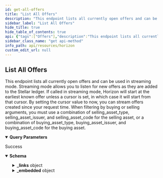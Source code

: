 ```yaml
---
id: get-all-offers
title: "List All Offers"
description: "This endpoint lists all currently open offers and can be used in streaming mode. Streaming mode allows you to listen for new offers as they are added to the Stellar ledger. If called in streaming mode, Horizon will start at the earliest known offer unless a cursor is set, in which case it will start from that cursor. By setting the cursor value to now, you can stream offers created since your request time. When filtering by buying or selling arguments, you must use a combination of selling_asset_type, selling_asset_issuer, and selling_asset_code for the selling asset, or a combination of buying_asset_type, buying_asset_issuer, and buying_asset_code for the buying asset."
sidebar_label: "List All Offers"
hide_title: true
hide_table_of_contents: true
api: {"tags":["Offers"],"description":"This endpoint lists all currently open offers and can be used in streaming mode. Streaming mode allows you to listen for new offers as they are added to the Stellar ledger. If called in streaming mode, Horizon will start at the earliest known offer unless a cursor is set, in which case it will start from that cursor. By setting the cursor value to now, you can stream offers created since your request time. When filtering by buying or selling arguments, you must use a combination of selling_asset_type, selling_asset_issuer, and selling_asset_code for the selling asset, or a combination of buying_asset_type, buying_asset_issuer, and buying_asset_code for the buying asset.","operationId":"GetAllOffers","parameters":[{"name":"sponser","in":"query","required":false,"description":"Account ID of the sponsor. Every account in the response will either be sponsored by the given account ID or have a subentry (trustline, offer, or data entry) which is sponsored by the given account ID.","schema":{"type":"string","example":"GDMQQNJM4UL7QIA66P7R2PZHMQINWZBM77BEBMHLFXD5JEUAHGJ7R4JZ"}},{"name":"seller","in":"query","required":false,"description":"The account ID of the offer creator."},{"name":"selling_asset_type","in":"query","required":false,"description":"The type for the selling asset. Either native, credit_alphanum4, or credit_alphanum12.","schema":{"type":"string","enum":["native","credit_alphanum4","credit_alphanum12"]}},{"name":"selling_asset_issuer","in":"query","required":false,"description":"The Stellar address of the selling asset’s issuer."},{"name":"selling_asset_code","in":"query","required":false,"description":"The code for the selling asset."},{"name":"buying_asset_type","in":"query","required":false,"description":"The type for the buying asset. Either native, credit_alphanum4, or credit_alphanum12.","schema":{"type":"string","enum":["native","credit_alphanum4","credit_alphanum12"]}},{"name":"buying_asset_issuer","in":"query","required":false,"description":"The Stellar address of the buying asset’s issuer."},{"name":"buying_asset_code","in":"query","required":false,"description":"The code for the buying asset."},{"name":"cursor","in":"query","required":false,"description":"A number that points to a specific location in a collection of responses and is pulled from the paging_token value of a record.","schema":{"type":"integer","example":6606617478959105}},{"name":"order","in":"query","required":false,"description":"A designation of the order in which records should appear. Options include asc (ascending) or desc (descending). If this argument isn’t set, it defaults to asc.","schema":{"type":"string","enum":["asc","desc"]}},{"name":"limit","in":"query","required":false,"description":"The maximum number of records returned. The limit can range from 1 to 200 - an upper limit that is hardcoded in Horizon for performance reasons. If this argument isn’t designated, it defaults to 10.","schema":{"type":"integer","example":10}}],"x-supports-streaming":true,"responses":{"200":{"description":"Success","content":{"application/json":{"schema":{"allOf":[{"type":"object","properties":{"_links":{"type":"object","properties":{"self":{"type":"object","properties":{"href":{"type":"string","format":"link"},"templated":{"type":"boolean"}},"required":["href"],"title":"link"},"next":{"type":"object","properties":{"href":{"type":"string","format":"link"},"templated":{"type":"boolean"}},"required":["href"],"title":"link"},"prev":{"type":"object","properties":{"href":{"type":"string","format":"link"},"templated":{"type":"boolean"}},"required":["href"],"title":"link"}}}},"title":"Links"},{"type":"object","properties":{"_embedded":{"type":"object","properties":{"records":{"type":"array","items":{"type":"object","properties":{"_links":{"type":"object","properties":{"self":{"type":"object","properties":{"href":{"type":"string","format":"link"},"templated":{"type":"boolean"}},"required":["href"],"title":"link"},"offer_maker":{"type":"object","properties":{"href":{"type":"string","format":"link"},"templated":{"type":"boolean"}},"required":["href"],"title":"link"}},"required":["self","offer_maker"]},"id":{"type":"string","title":"id"},"paging_token":{"type":"string"},"seller":{"type":"string","pattern":"G[A-Z0-9]{55}","title":"address"},"selling":{"type":"object","properties":{"asset_type":{"type":"string"},"asset_code":{"type":"string"},"asset_issuer":{"type":"string"}},"required":["asset_type"],"title":"BaseAsset"},"buying":{"type":"object","properties":{"asset_type":{"type":"string"},"asset_code":{"type":"string"},"asset_issuer":{"type":"string"}},"required":["asset_type"],"title":"BaseAsset"},"amount":{"type":"string"},"price_r":{"type":"object","properties":{"n":{"type":"integer","format":"int32"},"d":{"type":"integer","format":"int32"}},"title":"Price"},"price":{"type":"string"},"last_modified_ledger":{"type":"integer","format":"uint32","title":"last_modified_ledger"},"last_modified_time":{"type":"string"},"sponser":{"type":"string"}},"required":["id","paging_token","seller","selling","buying","amount","price_r","price","last_modified_ledger","last_modified_time"]}}}}},"title":"Offer"}]},"examples":{"GetAllOffers":{"value":{"_links":{"self":{"href":"https://horizon.stellar.org/offers?cursor=&limit=3&order=asc&selling_asset_code=USD&selling_asset_issuer=GDUKMGUGDZQK6YHYA5Z6AY2G4XDSZPSZ3SW5UN3ARVMO6QSRDWP5YLEX&selling_asset_type=credit_alphanum4"},"next":{"href":"https://horizon.stellar.org/offers?cursor=88345152&limit=3&order=asc&selling_asset_code=USD&selling_asset_issuer=GDUKMGUGDZQK6YHYA5Z6AY2G4XDSZPSZ3SW5UN3ARVMO6QSRDWP5YLEX&selling_asset_type=credit_alphanum4"},"prev":{"href":"https://horizon.stellar.org/offers?cursor=71673427&limit=3&order=desc&selling_asset_code=USD&selling_asset_issuer=GDUKMGUGDZQK6YHYA5Z6AY2G4XDSZPSZ3SW5UN3ARVMO6QSRDWP5YLEX&selling_asset_type=credit_alphanum4"}},"_embedded":{"records":[{"_links":{"self":{"href":"https://horizon.stellar.org/offers/71673427"},"offer_maker":{"href":"https://horizon.stellar.org/accounts/GBJPWEIFX6KO4H52BF3QJDYRCLXB2P3Z3QTKWUGFOOFH5MSRZV4WLRZ7"}},"id":71673427,"paging_token":"71673427","seller":"GBJPWEIFX6KO4H52BF3QJDYRCLXB2P3Z3QTKWUGFOOFH5MSRZV4WLRZ7","selling":{"asset_type":"credit_alphanum4","asset_code":"USD","asset_issuer":"GDUKMGUGDZQK6YHYA5Z6AY2G4XDSZPSZ3SW5UN3ARVMO6QSRDWP5YLEX"},"buying":{"asset_type":"credit_alphanum4","asset_code":"BTC","asset_issuer":"GAUTUYY2THLF7SGITDFMXJVYH3LHDSMGEAKSBU267M2K7A3W543CKUEF"},"amount":"25.6545775","price_r":{"n":289696073,"d":25654776},"price":"11.2920913","last_modified_ledger":26981646,"last_modified_time":"2019-11-26T13:42:10Z"},{"_links":{"self":{"href":"https://horizon.stellar.org/offers/88328208"},"offer_maker":{"href":"https://horizon.stellar.org/accounts/GBSYMLHG5TGQ4O3NSPIO4DSCS4AC6YRJOQWQC3EW7O257RAUHI5SA45R"}},"id":88328208,"paging_token":"88328208","seller":"GBSYMLHG5TGQ4O3NSPIO4DSCS4AC6YRJOQWQC3EW7O257RAUHI5SA45R","selling":{"asset_type":"credit_alphanum4","asset_code":"USD","asset_issuer":"GDUKMGUGDZQK6YHYA5Z6AY2G4XDSZPSZ3SW5UN3ARVMO6QSRDWP5YLEX"},"buying":{"asset_type":"credit_alphanum4","asset_code":"BTC","asset_issuer":"GBVOL67TMUQBGL4TZYNMY3ZQ5WGQYFPFD5VJRWXR72VA33VFNL225PL5"},"amount":"2.4664893","price_r":{"n":500,"d":1233},"price":"0.4055150","last_modified_ledger":23886660,"last_modified_time":"2019-05-17T00:33:16Z"},{"_links":{"self":{"href":"https://horizon.stellar.org/offers/88345152"},"offer_maker":{"href":"https://horizon.stellar.org/accounts/GACTQP5TAWIXF2LV4GWGJWIUNHKDWZ2ITCFDP37FIGOFPR3ORMQRR63U"}},"id":88345152,"paging_token":"88345152","seller":"GACTQP5TAWIXF2LV4GWGJWIUNHKDWZ2ITCFDP37FIGOFPR3ORMQRR63U","selling":{"asset_type":"credit_alphanum4","asset_code":"USD","asset_issuer":"GDUKMGUGDZQK6YHYA5Z6AY2G4XDSZPSZ3SW5UN3ARVMO6QSRDWP5YLEX"},"buying":{"asset_type":"credit_alphanum4","asset_code":"USD","asset_issuer":"GBUYUAI75XXWDZEKLY66CFYKQPET5JR4EENXZBUZ3YXZ7DS56Z4OKOFU"},"amount":"10.0000000","price_r":{"n":11,"d":10},"price":"1.1000000","last_modified_ledger":23887778,"last_modified_time":"2019-05-17T02:19:19Z"}]}}}}}}}},"extensions":[{"key":"x-supports-streaming","value":true}],"method":"get","path":"/offers","servers":[{"url":"https://horizon.stellar.org","description":"The main network"},{"url":"https://horizon-testnet.stellar.org","description":"The test network"}],"info":{"title":"Horizon","version":"0.0.1"},"postman":{"name":"List All Offers","description":{"content":"This endpoint lists all currently open offers and can be used in streaming mode. Streaming mode allows you to listen for new offers as they are added to the Stellar ledger. If called in streaming mode, Horizon will start at the earliest known offer unless a cursor is set, in which case it will start from that cursor. By setting the cursor value to now, you can stream offers created since your request time. When filtering by buying or selling arguments, you must use a combination of selling_asset_type, selling_asset_issuer, and selling_asset_code for the selling asset, or a combination of buying_asset_type, buying_asset_issuer, and buying_asset_code for the buying asset.","type":"text/plain"},"url":{"path":["offers"],"host":["{{baseUrl}}"],"query":[{"disabled":false,"description":{"content":"Account ID of the sponsor. Every account in the response will either be sponsored by the given account ID or have a subentry (trustline, offer, or data entry) which is sponsored by the given account ID.","type":"text/plain"},"key":"sponser","value":""},{"description":{"content":"The account ID of the offer creator.","type":"text/plain"},"key":"seller","value":""},{"disabled":false,"description":{"content":"The type for the selling asset. Either native, credit_alphanum4, or credit_alphanum12.","type":"text/plain"},"key":"selling_asset_type","value":""},{"description":{"content":"The Stellar address of the selling asset’s issuer.","type":"text/plain"},"key":"selling_asset_issuer","value":""},{"description":{"content":"The code for the selling asset.","type":"text/plain"},"key":"selling_asset_code","value":""},{"disabled":false,"description":{"content":"The type for the buying asset. Either native, credit_alphanum4, or credit_alphanum12.","type":"text/plain"},"key":"buying_asset_type","value":""},{"description":{"content":"The Stellar address of the buying asset’s issuer.","type":"text/plain"},"key":"buying_asset_issuer","value":""},{"description":{"content":"The code for the buying asset.","type":"text/plain"},"key":"buying_asset_code","value":""},{"disabled":false,"description":{"content":"A number that points to a specific location in a collection of responses and is pulled from the paging_token value of a record.","type":"text/plain"},"key":"cursor","value":""},{"disabled":false,"description":{"content":"A designation of the order in which records should appear. Options include asc (ascending) or desc (descending). If this argument isn’t set, it defaults to asc.","type":"text/plain"},"key":"order","value":""},{"disabled":false,"description":{"content":"The maximum number of records returned. The limit can range from 1 to 200 - an upper limit that is hardcoded in Horizon for performance reasons. If this argument isn’t designated, it defaults to 10.","type":"text/plain"},"key":"limit","value":""}],"variable":[]},"header":[{"key":"Accept","value":"application/json"}],"method":"GET"}}
sidebar_class_name: "get api-method"
info_path: api/resources/horizon
custom_edit_url: null
---
```



## List All Offers



This endpoint lists all currently open offers and can be used in streaming mode. Streaming mode allows you to listen for new offers as they are added to the Stellar ledger. If called in streaming mode, Horizon will start at the earliest known offer unless a cursor is set, in which case it will start from that cursor. By setting the cursor value to now, you can stream offers created since your request time. When filtering by buying or selling arguments, you must use a combination of selling_asset_type, selling_asset_issuer, and selling_asset_code for the selling asset, or a combination of buying_asset_type, buying_asset_issuer, and buying_asset_code for the buying asset.

<details style={{"marginBottom":"1rem"}} data-collapsed={false} open={true}><summary style={{}}><strong>Query Parameters</strong></summary><div><ul><ParamsItem className={"paramsItem"} param={{"name":"sponser","in":"query","required":false,"description":"Account ID of the sponsor. Every account in the response will either be sponsored by the given account ID or have a subentry (trustline, offer, or data entry) which is sponsored by the given account ID.","schema":{"type":"string","example":"GDMQQNJM4UL7QIA66P7R2PZHMQINWZBM77BEBMHLFXD5JEUAHGJ7R4JZ"}}}></ParamsItem><ParamsItem className={"paramsItem"} param={{"name":"seller","in":"query","required":false,"description":"The account ID of the offer creator."}}></ParamsItem><ParamsItem className={"paramsItem"} param={{"name":"selling_asset_type","in":"query","required":false,"description":"The type for the selling asset. Either native, credit_alphanum4, or credit_alphanum12.","schema":{"type":"string","enum":["native","credit_alphanum4","credit_alphanum12"]}}}></ParamsItem><ParamsItem className={"paramsItem"} param={{"name":"selling_asset_issuer","in":"query","required":false,"description":"The Stellar address of the selling asset’s issuer."}}></ParamsItem><ParamsItem className={"paramsItem"} param={{"name":"selling_asset_code","in":"query","required":false,"description":"The code for the selling asset."}}></ParamsItem><ParamsItem className={"paramsItem"} param={{"name":"buying_asset_type","in":"query","required":false,"description":"The type for the buying asset. Either native, credit_alphanum4, or credit_alphanum12.","schema":{"type":"string","enum":["native","credit_alphanum4","credit_alphanum12"]}}}></ParamsItem><ParamsItem className={"paramsItem"} param={{"name":"buying_asset_issuer","in":"query","required":false,"description":"The Stellar address of the buying asset’s issuer."}}></ParamsItem><ParamsItem className={"paramsItem"} param={{"name":"buying_asset_code","in":"query","required":false,"description":"The code for the buying asset."}}></ParamsItem><ParamsItem className={"paramsItem"} param={{"name":"cursor","in":"query","required":false,"description":"A number that points to a specific location in a collection of responses and is pulled from the paging_token value of a record.","schema":{"type":"integer","example":6606617478959105}}}></ParamsItem><ParamsItem className={"paramsItem"} param={{"name":"order","in":"query","required":false,"description":"A designation of the order in which records should appear. Options include asc (ascending) or desc (descending). If this argument isn’t set, it defaults to asc.","schema":{"type":"string","enum":["asc","desc"]}}}></ParamsItem><ParamsItem className={"paramsItem"} param={{"name":"limit","in":"query","required":false,"description":"The maximum number of records returned. The limit can range from 1 to 200 - an upper limit that is hardcoded in Horizon for performance reasons. If this argument isn’t designated, it defaults to 10.","schema":{"type":"integer","example":10}}}></ParamsItem></ul></div></details><div><ApiTabs><TabItem label={"200"} value={"200"}><div>

Success

</div><div><MimeTabs schemaType={"response"}><TabItem label={"application/json"} value={"application/json"}><SchemaTabs><TabItem label={"Schema"} value={"Schema"}><details style={{}} data-collapsed={false} open={true}><summary style={{"textAlign":"left"}}><strong>Schema</strong></summary><div style={{"textAlign":"left","marginLeft":"1rem"}}></div><ul style={{"marginLeft":"1rem"}}><SchemaItem collapsible={true} className={"schemaItem"}><details style={{}}><summary style={{}}><strong>_links</strong><span style={{"opacity":"0.6"}}> object</span></summary><div style={{"marginLeft":"1rem"}}><SchemaItem collapsible={true} className={"schemaItem"}><details style={{}}><summary style={{}}><strong>self</strong><span style={{"opacity":"0.6"}}> object</span></summary><div style={{"marginLeft":"1rem"}}><SchemaItem collapsible={false} name={"href"} required={true} schemaName={"link"} qualifierMessage={undefined} schema={{"type":"string","format":"link"}}></SchemaItem><SchemaItem collapsible={false} name={"templated"} required={false} schemaName={"boolean"} qualifierMessage={undefined} schema={{"type":"boolean"}}></SchemaItem></div></details></SchemaItem><SchemaItem collapsible={true} className={"schemaItem"}><details style={{}}><summary style={{}}><strong>next</strong><span style={{"opacity":"0.6"}}> object</span></summary><div style={{"marginLeft":"1rem"}}><SchemaItem collapsible={false} name={"href"} required={true} schemaName={"link"} qualifierMessage={undefined} schema={{"type":"string","format":"link"}}></SchemaItem><SchemaItem collapsible={false} name={"templated"} required={false} schemaName={"boolean"} qualifierMessage={undefined} schema={{"type":"boolean"}}></SchemaItem></div></details></SchemaItem><SchemaItem collapsible={true} className={"schemaItem"}><details style={{}}><summary style={{}}><strong>prev</strong><span style={{"opacity":"0.6"}}> object</span></summary><div style={{"marginLeft":"1rem"}}><SchemaItem collapsible={false} name={"href"} required={true} schemaName={"link"} qualifierMessage={undefined} schema={{"type":"string","format":"link"}}></SchemaItem><SchemaItem collapsible={false} name={"templated"} required={false} schemaName={"boolean"} qualifierMessage={undefined} schema={{"type":"boolean"}}></SchemaItem></div></details></SchemaItem></div></details></SchemaItem><SchemaItem collapsible={true} className={"schemaItem"}><details style={{}}><summary style={{}}><strong>_embedded</strong><span style={{"opacity":"0.6"}}> object</span></summary><div style={{"marginLeft":"1rem"}}><SchemaItem collapsible={true} className={"schemaItem"}><details style={{}}><summary style={{}}><strong>records</strong><span style={{"opacity":"0.6"}}> object[]</span></summary><div style={{"marginLeft":"1rem"}}><li><div style={{"fontSize":"var(--ifm-code-font-size)","opacity":"0.6","marginLeft":"-.5rem","paddingBottom":".5rem"}}>Array [</div></li><SchemaItem collapsible={true} className={"schemaItem"}><details style={{}}><summary style={{}}><strong>_links</strong><span style={{"opacity":"0.6"}}> object</span></summary><div style={{"marginLeft":"1rem"}}><SchemaItem collapsible={true} className={"schemaItem"}><details style={{}}><summary style={{}}><strong>self</strong><span style={{"opacity":"0.6"}}> object</span><strong style={{"fontSize":"var(--ifm-code-font-size)","color":"var(--openapi-required)"}}> required</strong></summary><div style={{"marginLeft":"1rem"}}><SchemaItem collapsible={false} name={"href"} required={true} schemaName={"link"} qualifierMessage={undefined} schema={{"type":"string","format":"link"}}></SchemaItem><SchemaItem collapsible={false} name={"templated"} required={false} schemaName={"boolean"} qualifierMessage={undefined} schema={{"type":"boolean"}}></SchemaItem></div></details></SchemaItem><SchemaItem collapsible={true} className={"schemaItem"}><details style={{}}><summary style={{}}><strong>offer_maker</strong><span style={{"opacity":"0.6"}}> object</span><strong style={{"fontSize":"var(--ifm-code-font-size)","color":"var(--openapi-required)"}}> required</strong></summary><div style={{"marginLeft":"1rem"}}><SchemaItem collapsible={false} name={"href"} required={true} schemaName={"link"} qualifierMessage={undefined} schema={{"type":"string","format":"link"}}></SchemaItem><SchemaItem collapsible={false} name={"templated"} required={false} schemaName={"boolean"} qualifierMessage={undefined} schema={{"type":"boolean"}}></SchemaItem></div></details></SchemaItem></div></details></SchemaItem><SchemaItem collapsible={false} name={"id"} required={true} schemaName={"id"} qualifierMessage={undefined} schema={{"type":"string","title":"id"}}></SchemaItem><SchemaItem collapsible={false} name={"paging_token"} required={true} schemaName={"string"} qualifierMessage={undefined} schema={{"type":"string"}}></SchemaItem><SchemaItem collapsible={false} name={"seller"} required={true} schemaName={"address"} qualifierMessage={"**Possible values:** Value must match regular expression `G[A-Z0-9]{55}`"} schema={{"type":"string","pattern":"G[A-Z0-9]{55}","title":"address"}}></SchemaItem><SchemaItem collapsible={true} className={"schemaItem"}><details style={{}}><summary style={{}}><strong>selling</strong><span style={{"opacity":"0.6"}}> object</span><strong style={{"fontSize":"var(--ifm-code-font-size)","color":"var(--openapi-required)"}}> required</strong></summary><div style={{"marginLeft":"1rem"}}><SchemaItem collapsible={false} name={"asset_type"} required={true} schemaName={"string"} qualifierMessage={undefined} schema={{"type":"string"}}></SchemaItem><SchemaItem collapsible={false} name={"asset_code"} required={false} schemaName={"string"} qualifierMessage={undefined} schema={{"type":"string"}}></SchemaItem><SchemaItem collapsible={false} name={"asset_issuer"} required={false} schemaName={"string"} qualifierMessage={undefined} schema={{"type":"string"}}></SchemaItem></div></details></SchemaItem><SchemaItem collapsible={true} className={"schemaItem"}><details style={{}}><summary style={{}}><strong>buying</strong><span style={{"opacity":"0.6"}}> object</span><strong style={{"fontSize":"var(--ifm-code-font-size)","color":"var(--openapi-required)"}}> required</strong></summary><div style={{"marginLeft":"1rem"}}><SchemaItem collapsible={false} name={"asset_type"} required={true} schemaName={"string"} qualifierMessage={undefined} schema={{"type":"string"}}></SchemaItem><SchemaItem collapsible={false} name={"asset_code"} required={false} schemaName={"string"} qualifierMessage={undefined} schema={{"type":"string"}}></SchemaItem><SchemaItem collapsible={false} name={"asset_issuer"} required={false} schemaName={"string"} qualifierMessage={undefined} schema={{"type":"string"}}></SchemaItem></div></details></SchemaItem><SchemaItem collapsible={false} name={"amount"} required={true} schemaName={"string"} qualifierMessage={undefined} schema={{"type":"string"}}></SchemaItem><SchemaItem collapsible={true} className={"schemaItem"}><details style={{}}><summary style={{}}><strong>price_r</strong><span style={{"opacity":"0.6"}}> object</span><strong style={{"fontSize":"var(--ifm-code-font-size)","color":"var(--openapi-required)"}}> required</strong></summary><div style={{"marginLeft":"1rem"}}><SchemaItem collapsible={false} name={"n"} required={false} schemaName={"int32"} qualifierMessage={undefined} schema={{"type":"integer","format":"int32"}}></SchemaItem><SchemaItem collapsible={false} name={"d"} required={false} schemaName={"int32"} qualifierMessage={undefined} schema={{"type":"integer","format":"int32"}}></SchemaItem></div></details></SchemaItem><SchemaItem collapsible={false} name={"price"} required={true} schemaName={"string"} qualifierMessage={undefined} schema={{"type":"string"}}></SchemaItem><SchemaItem collapsible={false} name={"last_modified_ledger"} required={true} schemaName={"uint32"} qualifierMessage={undefined} schema={{"type":"integer","format":"uint32","title":"last_modified_ledger"}}></SchemaItem><SchemaItem collapsible={false} name={"last_modified_time"} required={true} schemaName={"string"} qualifierMessage={undefined} schema={{"type":"string"}}></SchemaItem><SchemaItem collapsible={false} name={"sponser"} required={false} schemaName={"string"} qualifierMessage={undefined} schema={{"type":"string"}}></SchemaItem><li><div style={{"fontSize":"var(--ifm-code-font-size)","opacity":"0.6","marginLeft":"-.5rem"}}>]</div></li></div></details></SchemaItem></div></details></SchemaItem></ul></details></TabItem><TabItem label={"Example (from schema)"} value={"Example (from schema)"}><ResponseSamples responseExample={"{\n  \"_links\": {\n    \"self\": {\n      \"href\": \"string\",\n      \"templated\": true\n    },\n    \"next\": {\n      \"href\": \"string\",\n      \"templated\": true\n    },\n    \"prev\": {\n      \"href\": \"string\",\n      \"templated\": true\n    }\n  },\n  \"_embedded\": {\n    \"records\": [\n      {\n        \"_links\": {\n          \"self\": {\n            \"href\": \"string\",\n            \"templated\": true\n          },\n          \"offer_maker\": {\n            \"href\": \"string\",\n            \"templated\": true\n          }\n        },\n        \"id\": \"string\",\n        \"paging_token\": \"string\",\n        \"seller\": \"string\",\n        \"selling\": {\n          \"asset_type\": \"string\",\n          \"asset_code\": \"string\",\n          \"asset_issuer\": \"string\"\n        },\n        \"buying\": {\n          \"asset_type\": \"string\",\n          \"asset_code\": \"string\",\n          \"asset_issuer\": \"string\"\n        },\n        \"amount\": \"string\",\n        \"price_r\": {\n          \"n\": 0,\n          \"d\": 0\n        },\n        \"price\": \"string\",\n        \"last_modified_ledger\": 0,\n        \"last_modified_time\": \"string\",\n        \"sponser\": \"string\"\n      }\n    ]\n  }\n}"} language={"json"}></ResponseSamples></TabItem><TabItem label={"GetAllOffers"} value={"GetAllOffers"}><ResponseSamples responseExample={"{\n  \"_links\": {\n    \"self\": {\n      \"href\": \"https://horizon.stellar.org/offers?cursor=&limit=3&order=asc&selling_asset_code=USD&selling_asset_issuer=GDUKMGUGDZQK6YHYA5Z6AY2G4XDSZPSZ3SW5UN3ARVMO6QSRDWP5YLEX&selling_asset_type=credit_alphanum4\"\n    },\n    \"next\": {\n      \"href\": \"https://horizon.stellar.org/offers?cursor=88345152&limit=3&order=asc&selling_asset_code=USD&selling_asset_issuer=GDUKMGUGDZQK6YHYA5Z6AY2G4XDSZPSZ3SW5UN3ARVMO6QSRDWP5YLEX&selling_asset_type=credit_alphanum4\"\n    },\n    \"prev\": {\n      \"href\": \"https://horizon.stellar.org/offers?cursor=71673427&limit=3&order=desc&selling_asset_code=USD&selling_asset_issuer=GDUKMGUGDZQK6YHYA5Z6AY2G4XDSZPSZ3SW5UN3ARVMO6QSRDWP5YLEX&selling_asset_type=credit_alphanum4\"\n    }\n  },\n  \"_embedded\": {\n    \"records\": [\n      {\n        \"_links\": {\n          \"self\": {\n            \"href\": \"https://horizon.stellar.org/offers/71673427\"\n          },\n          \"offer_maker\": {\n            \"href\": \"https://horizon.stellar.org/accounts/GBJPWEIFX6KO4H52BF3QJDYRCLXB2P3Z3QTKWUGFOOFH5MSRZV4WLRZ7\"\n          }\n        },\n        \"id\": 71673427,\n        \"paging_token\": \"71673427\",\n        \"seller\": \"GBJPWEIFX6KO4H52BF3QJDYRCLXB2P3Z3QTKWUGFOOFH5MSRZV4WLRZ7\",\n        \"selling\": {\n          \"asset_type\": \"credit_alphanum4\",\n          \"asset_code\": \"USD\",\n          \"asset_issuer\": \"GDUKMGUGDZQK6YHYA5Z6AY2G4XDSZPSZ3SW5UN3ARVMO6QSRDWP5YLEX\"\n        },\n        \"buying\": {\n          \"asset_type\": \"credit_alphanum4\",\n          \"asset_code\": \"BTC\",\n          \"asset_issuer\": \"GAUTUYY2THLF7SGITDFMXJVYH3LHDSMGEAKSBU267M2K7A3W543CKUEF\"\n        },\n        \"amount\": \"25.6545775\",\n        \"price_r\": {\n          \"n\": 289696073,\n          \"d\": 25654776\n        },\n        \"price\": \"11.2920913\",\n        \"last_modified_ledger\": 26981646,\n        \"last_modified_time\": \"2019-11-26T13:42:10Z\"\n      },\n      {\n        \"_links\": {\n          \"self\": {\n            \"href\": \"https://horizon.stellar.org/offers/88328208\"\n          },\n          \"offer_maker\": {\n            \"href\": \"https://horizon.stellar.org/accounts/GBSYMLHG5TGQ4O3NSPIO4DSCS4AC6YRJOQWQC3EW7O257RAUHI5SA45R\"\n          }\n        },\n        \"id\": 88328208,\n        \"paging_token\": \"88328208\",\n        \"seller\": \"GBSYMLHG5TGQ4O3NSPIO4DSCS4AC6YRJOQWQC3EW7O257RAUHI5SA45R\",\n        \"selling\": {\n          \"asset_type\": \"credit_alphanum4\",\n          \"asset_code\": \"USD\",\n          \"asset_issuer\": \"GDUKMGUGDZQK6YHYA5Z6AY2G4XDSZPSZ3SW5UN3ARVMO6QSRDWP5YLEX\"\n        },\n        \"buying\": {\n          \"asset_type\": \"credit_alphanum4\",\n          \"asset_code\": \"BTC\",\n          \"asset_issuer\": \"GBVOL67TMUQBGL4TZYNMY3ZQ5WGQYFPFD5VJRWXR72VA33VFNL225PL5\"\n        },\n        \"amount\": \"2.4664893\",\n        \"price_r\": {\n          \"n\": 500,\n          \"d\": 1233\n        },\n        \"price\": \"0.4055150\",\n        \"last_modified_ledger\": 23886660,\n        \"last_modified_time\": \"2019-05-17T00:33:16Z\"\n      },\n      {\n        \"_links\": {\n          \"self\": {\n            \"href\": \"https://horizon.stellar.org/offers/88345152\"\n          },\n          \"offer_maker\": {\n            \"href\": \"https://horizon.stellar.org/accounts/GACTQP5TAWIXF2LV4GWGJWIUNHKDWZ2ITCFDP37FIGOFPR3ORMQRR63U\"\n          }\n        },\n        \"id\": 88345152,\n        \"paging_token\": \"88345152\",\n        \"seller\": \"GACTQP5TAWIXF2LV4GWGJWIUNHKDWZ2ITCFDP37FIGOFPR3ORMQRR63U\",\n        \"selling\": {\n          \"asset_type\": \"credit_alphanum4\",\n          \"asset_code\": \"USD\",\n          \"asset_issuer\": \"GDUKMGUGDZQK6YHYA5Z6AY2G4XDSZPSZ3SW5UN3ARVMO6QSRDWP5YLEX\"\n        },\n        \"buying\": {\n          \"asset_type\": \"credit_alphanum4\",\n          \"asset_code\": \"USD\",\n          \"asset_issuer\": \"GBUYUAI75XXWDZEKLY66CFYKQPET5JR4EENXZBUZ3YXZ7DS56Z4OKOFU\"\n        },\n        \"amount\": \"10.0000000\",\n        \"price_r\": {\n          \"n\": 11,\n          \"d\": 10\n        },\n        \"price\": \"1.1000000\",\n        \"last_modified_ledger\": 23887778,\n        \"last_modified_time\": \"2019-05-17T02:19:19Z\"\n      }\n    ]\n  }\n}"} language={"json"}></ResponseSamples></TabItem></SchemaTabs></TabItem></MimeTabs></div></TabItem></ApiTabs></div>
      